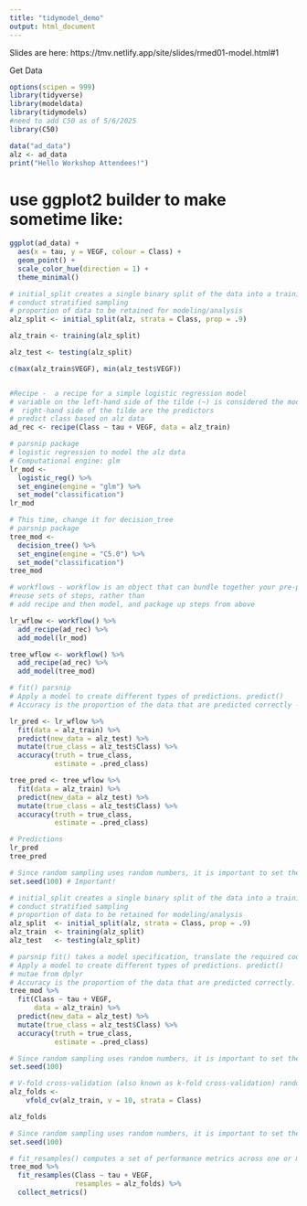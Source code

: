 ```yaml
---
title: "tidymodel_demo"
output: html_document
---
```

Slides are here: https://tmv.netlify.app/site/slides/rmed01-model.html#1

Get Data
```r
options(scipen = 999)
library(tidyverse)
library(modeldata)
library(tidymodels)
#need to add C50 as of 5/6/2025
library(C50)

data("ad_data")
alz <- ad_data
print("Hello Workshop Attendees!")
```
# use ggplot2 builder to make sometime like:

```r
ggplot(ad_data) +
  aes(x = tau, y = VEGF, colour = Class) +
  geom_point() +
  scale_color_hue(direction = 1) +
  theme_minimal()
```

```r

# initial_split creates a single binary split of the data into a training set and testing set.
# conduct stratified sampling
# proportion of data to be retained for modeling/analysis
alz_split <- initial_split(alz, strata = Class, prop = .9)

alz_train <- training(alz_split)

alz_test <- testing(alz_split)

c(max(alz_train$VEGF), min(alz_test$VEGF)) 


#Recipe -  a recipe for a simple logistic regression model
# variable on the left-hand side of the tilde (~) is considered the model outcome
#  right-hand side of the tilde are the predictors
# predict class based on alz data
ad_rec <- recipe(Class ~ tau + VEGF, data = alz_train)

# parsnip package
# logistic regression to model the alz data
# Computational engine: glm
lr_mod <- 
  logistic_reg() %>% 
  set_engine(engine = "glm") %>% 
  set_mode("classification")
lr_mod
```

```r
# This time, change it for decision_tree
# parsnip package
tree_mod <- 
  decision_tree() %>% 
  set_engine(engine = "C5.0") %>% 
  set_mode("classification")
tree_mod 
```
```r
# workflows - workflow is an object that can bundle together your pre-processing, modeling, and post-processing requests, recipe and parsnip model, these can be combined into a workflow
#reuse sets of steps, rather than
# add recipe and then model, and package up steps from above

lr_wflow <- workflow() %>% 
  add_recipe(ad_rec) %>% 
  add_model(lr_mod)

tree_wflow <- workflow() %>% 
  add_recipe(ad_rec) %>% 
  add_model(tree_mod)
```


```r
# fit() parsnip
# Apply a model to create different types of predictions. predict()
# Accuracy is the proportion of the data that are predicted correctly - yardstick

lr_pred <- lr_wflow %>% 
  fit(data = alz_train) %>% 
  predict(new_data = alz_test) %>% 
  mutate(true_class = alz_test$Class) %>% 
  accuracy(truth = true_class, 
           estimate = .pred_class)

tree_pred <- tree_wflow %>% 
  fit(data = alz_train) %>% 
  predict(new_data = alz_test) %>% 
  mutate(true_class = alz_test$Class) %>% 
  accuracy(truth = true_class, 
           estimate = .pred_class)

# Predictions
lr_pred
tree_pred
```




```r
# Since random sampling uses random numbers, it is important to set the random number seed.
set.seed(100) # Important!

# initial_split creates a single binary split of the data into a training set and testing set.
# conduct stratified sampling
# proportion of data to be retained for modeling/analysis
alz_split  <- initial_split(alz, strata = Class, prop = .9)
alz_train  <- training(alz_split)
alz_test   <- testing(alz_split)

# parsnip fit() takes a model specification, translate the required code by substituting arguments, and execute the model fit routine
# Apply a model to create different types of predictions. predict()
# mutae from dplyr
# Accuracy is the proportion of the data that are predicted correctly. yardstick
tree_mod %>% 
  fit(Class ~ tau + VEGF, 
      data = alz_train) %>% 
  predict(new_data = alz_test) %>% 
  mutate(true_class = alz_test$Class) %>% 
  accuracy(truth = true_class, 
           estimate = .pred_class)
```


```r
# Since random sampling uses random numbers, it is important to set the random number seed.
set.seed(100)

# V-fold cross-validation (also known as k-fold cross-validation) randomly splits the data into V groups of roughly equal size (called "folds") - rsample
alz_folds <- 
    vfold_cv(alz_train, v = 10, strata = Class)

alz_folds
```



```r
# Since random sampling uses random numbers, it is important to set the random number seed.
set.seed(100)

# fit_resamples() computes a set of performance metrics across one or more resamples. used for fitting a single model+recipe or model+formula combination across many resamples - tune
tree_mod %>% 
  fit_resamples(Class ~ tau + VEGF, 
                resamples = alz_folds) %>% 
  collect_metrics()
```
